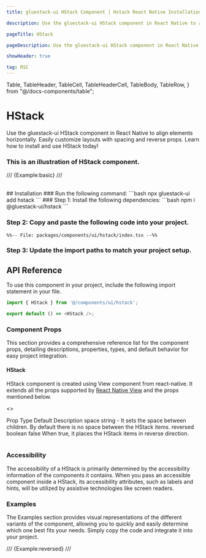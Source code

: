 ```yaml
---
title: gluestack-ui HStack Component | Hstack React Native Installation

description: Use the gluestack-ui HStack component in React Native to align elements horizontally. Easily customize layouts with spacing and reverse props. Learn how to install and use HStack today!

pageTitle: HStack

pageDescription: Use the gluestack-ui HStack component in React Native to align elements horizontally. Easily customize layouts with spacing and reverse props. Learn how to install and use HStack today!

showHeader: true

tag: RSC
---
```


  Table,
  TableHeader,
  TableCell,
  TableHeaderCell,
  TableBody,
  TableRow,
} from "@/docs-components/table";

# HStack

Use the gluestack-ui HStack component in React Native to align elements horizontally. Easily customize layouts with spacing and reverse props. Learn how to install and use HStack today!

### This is an illustration of HStack component.

/// {Example:basic} ///

<br />
## Installation

<Tabs>
<TabItem label="CLI">
### Run the following command:
  ```bash
  npx gluestack-ui add hstack
  ```
</TabItem>
<TabItem label="Manual">
### Step 1: Install the following dependencies:
  ```bash
  npm i @gluestack-ui/hstack
  ```

### Step 2: Copy and paste the following code into your project.

```tsx
%%-- File: packages/components/ui/hstack/index.tsx --%% 
```

### Step 3: Update the import paths to match your project setup.
</TabItem>
</Tabs>

## API Reference

To use this component in your project, include the following import statement in your file.

```ts
import { HStack } from '@/components/ui/hstack';
```

```ts
export default () => <HStack />;
```

### Component Props

This section provides a comprehensive reference list for the component props, detailing descriptions, properties, types, and default behavior for easy project integration.

#### HStack

HStack component is created using View component from react-native. It extends all the props supported by [React Native View](https://reactnative.dev/docs/view#props) and the props mentioned below.

<>
<Table>
<TableHeader>
  <TableRow>
    <TableHeaderCell>Prop</TableHeaderCell>
    <TableHeaderCell>Type</TableHeaderCell>
    <TableHeaderCell>Default</TableHeaderCell>
    <TableHeaderCell>Description</TableHeaderCell>
  </TableRow>
  </TableHeader>
  <TableBody>
  <TableRow>
    <TableCell><InlineCode>space</InlineCode></TableCell>
    <TableCell>string</TableCell>
    <TableCell>-</TableCell>
    <TableCell>It sets the space between children. By default there is no space between the HStack items.</TableCell>
  </TableRow>
  <TableRow>
    <TableCell><InlineCode>reversed</InlineCode></TableCell>
    <TableCell>boolean</TableCell>
    <TableCell>false</TableCell>
    <TableCell>When true, it places the HStack items in reverse direction.</TableCell>
  </TableRow>
  </TableBody>
</Table>
</>

### Accessibility

The accessibility of a HStack is primarily determined by the accessibility information of the components it contains. When you pass an accessible component inside a HStack, its accessibility attributes, such as labels and hints, will be utilized by assistive technologies like screen readers.

### Examples

The Examples section provides visual representations of the different variants of the component, allowing you to quickly and easily determine which one best fits your needs. Simply copy the code and integrate it into your project.


/// {Example:reversed} ///

